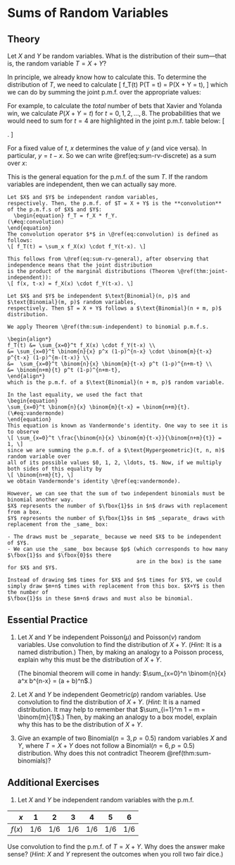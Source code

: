 # Sums of Random Variables {#sums-discrete}
  
## Theory {-}

Let $X$ and $Y$ be random variables. What is the distribution of their sum---that is, 
the random variable $T = X + Y$?

In principle, we already know how to calculate this. To determine the distribution of 
$T$, we need to calculate 
\[ f_T(t) \overset{\text{def}}{=} P(T = t) = P(X + Y = t), \]
which we can do by summing the joint p.m.f. over the appropriate values:
\begin{equation}
\sum_{(x, y):\ x + y = t} f(x, y). 
(\#eq:sum-rv-discrete)
\end{equation}

For example, to calculate the _total_ number of bets that Xavier and Yolanda win, we 
calculate $P(X + Y = t)$ for $t = 0, 1, 2, \ldots, 8$. The probabilities that we 
would need to sum for $t=4$ are highlighted in the joint p.m.f. table below:
\[ \begin{array}{rr|cccc}
  & 5 & 0 & 0 & 0 & .0238 \\
  & 4 & \fbox{0} & 0 & .0795 & .0530 \\
y & 3 & 0 & \fbox{.0883} & .1766 & .0294 \\
  & 2 & .0327 & .1963 & \fbox{.0981} & 0 \\
  & 1 & .0726 & .1090 & 0 & \fbox{0} \\
  & 0 & .0404 & 0 & 0 & 0 \\
\hline
& & 0 & 1 & 2 & 3\\
& &   & & x
\end{array}. \]

For a fixed value of $t$, $x$ determines the value of $y$ (and vice versa). In particular, 
$y = t - x$. So we can write \@ref(eq:sum-rv-discrete) as a sum over $x$:
\begin{equation}
f_T(t) = \sum_x f(x, t-x).
(\#eq:sum-rv-general)
\end{equation}

This is the general equation for the p.m.f. of the sum $T$. If the random variables are independent, 
then we can actually say more.

```theorem
Let $X$ and $Y$ be independent random variables, 
respectively. Then, the p.m.f. of $T = X + Y$ is the **convolution** of the p.m.f.s of $X$ and $Y$:
  \begin{equation} f_T = f_X * f_Y.
(\#eq:convolution)
\end{equation}
The convolution operator $*$ in \@ref(eq:convolution) is defined as follows:
\[ f_T(t) = \sum_x f_X(x) \cdot f_Y(t-x). \]
```

```proof
This follows from \@ref(eq:sum-rv-general), after observing that independence means that the joint distribution 
is the product of the marginal distributions (Theorem \@ref(thm:joint-independent)):
\[ f(x, t-x) = f_X(x) \cdot f_Y(t-x). \]
```

```theorem
Let $X$ and $Y$ be independent $\text{Binomial}(n, p)$ and $\text{Binomial}(m, p)$ random variables, 
respectively. Then $T = X + Y$ follows a $\text{Binomial}(n + m, p)$ distribution.
```

```proof
We apply Theorem \@ref(thm:sum-independent) to binomial p.m.f.s.

\begin{align*}
f_T(t) &= \sum_{x=0}^t f_X(x) \cdot f_Y(t-x) \\
&= \sum_{x=0}^t \binom{n}{x} p^x (1-p)^{n-x} \cdot \binom{m}{t-x} p^{t-x} (1-p)^{m-(t-x)} \\
&=  \sum_{x=0}^t \binom{n}{x} \binom{m}{t-x} p^t (1-p)^{n+m-t} \\
&= \binom{n+m}{t} p^t (1-p)^{n+m-t},
\end{align*}
which is the p.m.f. of a $\text{Binomial}(n + m, p)$ random variable.

In the last equality, we used the fact that
\begin{equation} 
\sum_{x=0}^t \binom{n}{x} \binom{m}{t-x} = \binom{n+m}{t}. 
(\#eq:vandermonde)
\end{equation}
This equation is known as Vandermonde's identity. One way to see it is to observe 
\[ \sum_{x=0}^t \frac{\binom{n}{x} \binom{m}{t-x}}{\binom{n+m}{t}} = 1, \]
since we are summing the p.m.f. of a $\text{Hypergeometric}(t, n, m)$ random variable over 
all of its possible values $0, 1, 2, \ldots, t$. Now, if we multiply both sides of this equality by 
\[ \binom{n+m}{t}, \]
we obtain Vandermonde's identity \@ref(eq:vandermonde).

However, we can see that the sum of two independent binomials must be binomial another way. 
$X$ represents the number of $\fbox{1}$s in $n$ draws with replacement from a box. 
$Y$ represents the number of $\fbox{1}$s in $m$ _separate_ draws with replacement from the _same_ box: 

- The draws must be _separate_ because we need $X$ to be independent of $Y$. 
- We can use the _same_ box because $p$ (which corresponds to how many $\fbox{1}$s and $\fbox{0}$s there 
                                         are in the box) is the same for $X$ and $Y$.

Instead of drawing $m$ times for $X$ and $n$ times for $Y$, we could 
simply draw $m+n$ times with replacement from this box. $X+Y$ is then the number of 
$\fbox{1}$s in these $m+n$ draws and must also be binomial.
```

## Essential Practice {-}

1. Let $X$ and $Y$ be independent $\text{Poisson}(\mu)$ and $\text{Poisson}(\nu)$ random variables. 
Use convolution to find the distribution of $X + Y$. (_Hint:_ It is a named distribution.) Then, 
by making an analogy to a Poisson process, explain why this must be the distribution of $X + Y$.

    (The binomial theorem will come in handy: $\sum_{x=0}^n \binom{n}{x} a^x b^{n-x} = (a + b)^n$.)

2. Let $X$ and $Y$ be independent $\text{Geometric}(p)$ random variables. Use convolution to 
find the distribution of $X + Y$. (_Hint:_ It is a named distribution. It may help to remember 
that $\sum_{i=1}^m 1 = m = \binom{m}{1}$.) Then, by making an 
analogy to a box model, explain why this has to be the distribution of $X + Y$.

3. Give an example of two $\text{Binomial}(n=3, p=0.5)$ random variables $X$ and $Y$, 
where $T = X + Y$ does not follow a $\text{Binomial}(n=6, p=0.5)$ distribution. Why does this 
not contradict Theorem \@ref(thm:sum-binomials)?


## Additional Exercises {-}

1. Let $X$ and $Y$ be independent random variables with the p.m.f. 

| $x$   | 1  | 2  | 3  |  4 | 5  | 6  |
|------:|:--:|:--:|:--:|:--:|:--:|:--:|
|$f(x)$ | $1/6$ | $1/6$ | $1/6$ | $1/6$ | $1/6$ | $1/6$

Use convolution to find the p.m.f. of $T = X + Y$. Why does the answer make sense? 
(_Hint:_ $X$ and $Y$ represent the outcomes when you roll two fair dice.)
